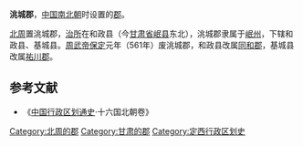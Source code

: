 '''洮城郡'''，[[中国|中国]][[南北朝|南北朝]]时设置的[[郡|郡]]。

[[北周|北周]]置洮城郡，[[治所|治所]]在和政县（今[[甘肃省|甘肃省]][[岷县|岷县]]东北），洮城郡隶属于[[岷州|岷州]]，下辖和政县、基城县。[[周武帝|周武帝]][[保定_(北周)|保定]]元年（561年）废洮城郡，和政县改属[[同和郡|同和郡]]，基城县改属[[祐川郡|祐川郡]]。 
==参考文献==
*《[[中国行政区划通史|中国行政区划通史]]·十六国北朝卷》
{{南北朝行政区划小作品}}
{{DEFAULTSORT:T}}
[[Category:北周的郡|Category:北周的郡]] 
[[Category:甘肃的郡|Category:甘肃的郡]]
[[Category:定西行政区划史|Category:定西行政区划史]]